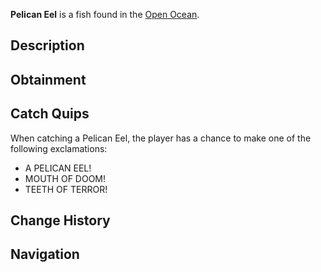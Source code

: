 {{FishInfobox
|image          = Pelican Eel.png
|rarity         = Mythical
|sea            = Second Sea
|location       = [[Open Ocean]]
|sublocation    = 
|sources        = Fishing Rod
|radar_location = 
|prog_speed     = -68
|xp             = 1350
|weather        = Rain
|time           = Day
|season         = Spring
|bait           = Mist Worms
|base_weight    = 6000
|base_value     = 2650
|weight_range   = 3500
|base_chance    = 12
|base_resil     = 10
}}
'''Pelican Eel''' is a {{Rarity|Mythical}} fish found in the [[Open Ocean]].

== Description ==
{{Description|A deadly blue eel with a giant mouth and sharp teeth, swallowing the ocean whole.|Bestiary Entry}}

== Obtainment ==
{{Description|It gulps where the rain pours deep.|Bestiary Hint}}
{{Fish Availability|
Open Ocean
Open Ocean/Sea Leviathan
|top_rods      = 
Great Rod of Oscar\28315\71669.27;
Free Spirit Rod\27676.32\67767.9;
Astralhook Rod\27066.99\71394.65;
Fang of the Eclipse\23963.64\66699.76;
Carrot Rod\23684.14\65327.43;
Steady Rod\18732.67\26807.04;
Krampus's Rod\18128.63\24703.44;
Blazebringer Rod\19628.3\55496.92;
Trident Rod\19514.55\43952.88;
Seraphic Rod\14144.07\39146.22;
Ethereal Prism Rod\13959.02\39213.09;
No-Life Rod\13706.43\36912.01;
Challenger's Rod\13270.62\35853.02;
Rod Of The Forgotten Fang\12860\35489.95;
Rod Of The Exalted One\12597.9\35258.67;
Rod Of The Depths\12174.56\33301.72;
Depthseeker Rod\12104.94\31552.47;
Volcanic Rod\11766.04\31374.72;
Avalanche Rod\11748.78\30522.35;
Zeus Rod\11598.04\30926.76
|recommended   = Free Spirit Rod
}}

== Catch Quips ==
When catching a Pelican Eel, the player has a chance to make one of the following exclamations:
* A PELICAN EEL!
* MOUTH OF DOOM!
* TEETH OF TERROR!

== Change History ==
{{Change History|{{subst:Current Version}}}}

== Navigation ==
{{Fish Navbox|Open Ocean}}
